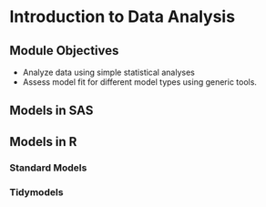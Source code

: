 # Introduction to Data Analysis {#data-analysis}

## Module Objectives {-}

- Analyze data using simple statistical analyses
- Assess model fit for different model types using generic tools.

## Models in SAS

## Models in R

### Standard Models

### Tidymodels
